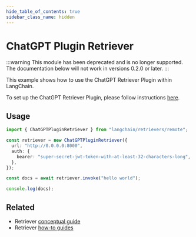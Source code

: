 ```yaml
---
hide_table_of_contents: true
sidebar_class_name: hidden
---
```


# ChatGPT Plugin Retriever

:::warning
This module has been deprecated and is no longer supported. The documentation below will not work in versions 0.2.0 or later.
:::

This example shows how to use the ChatGPT Retriever Plugin within LangChain.

To set up the ChatGPT Retriever Plugin, please follow instructions [here](https://github.com/openai/chatgpt-retrieval-plugin).

## Usage

```typescript
import { ChatGPTPluginRetriever } from "langchain/retrievers/remote";

const retriever = new ChatGPTPluginRetriever({
  url: "http://0.0.0.0:8000",
  auth: {
    bearer: "super-secret-jwt-token-with-at-least-32-characters-long",
  },
});

const docs = await retriever.invoke("hello world");

console.log(docs);
```

## Related

- Retriever [conceptual guide](/docs/concepts/retrievers)
- Retriever [how-to guides](/docs/how_to/#retrievers)
